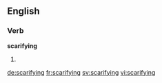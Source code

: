 ==English==

===Verb===
'''scarifying'''

# {{present participle of|scarify}}

[[de:scarifying]]
[[fr:scarifying]]
[[sv:scarifying]]
[[vi:scarifying]]